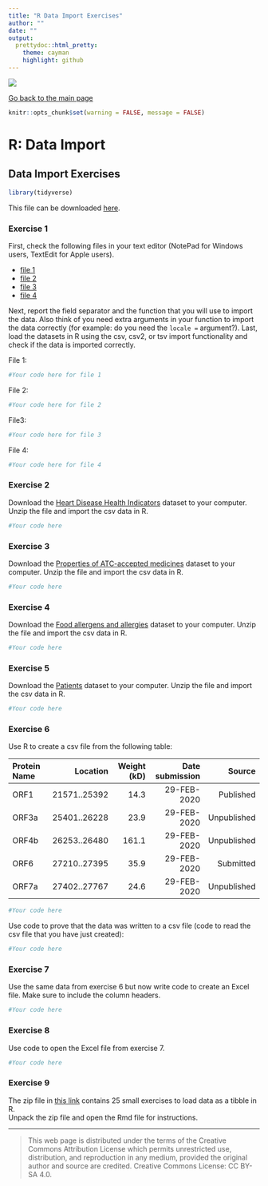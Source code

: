 ```yaml
---
title: "R Data Import Exercises"
author: ""
date: ""
output: 
  prettydoc::html_pretty:
    theme: cayman
    highlight: github
---
```


![](../hanze/hanze.png)

[Go back to the main page](../index.html)

```r
knitr::opts_chunk$set(warning = FALSE, message = FALSE) 
```

# R: Data Import


## Data Import Exercises

```r
library(tidyverse)
```

This file can be downloaded [here](./R_04_data_import_exercises.Rmd).


### Exercise 1

First, check the following files in your text editor (NotePad for Windows users, TextEdit for Apple users). 

- [file 1](./files_04_data_import_exercises/exercise01/fish_data_1.csv)  
- [file 2](./files_04_data_import_exercises/exercise01/fish_data_2.csv)  
- [file 3](./files_04_data_import_exercises/exercise01/fish_data_3.csv)  
- [file 4](./files_04_data_import_exercises/exercise01/fish_data_4.csv)  

Next, report the field separator and the function that you will use to import the data. Also think of you need extra arguments in your function to import the data correctly (for example: do you need the `locale =` argument?).
Last, load the datasets in R using the csv, csv2, or tsv import functionality and check if the data is imported correctly.

File 1:
```r
#Your code here for file 1
```

File 2:
```r
#Your code here for file 2
```

File3:
```r
#Your code here for file 3
```

File 4:
```r
#Your code here for file 4
```


### Exercise 2

Download the [Heart Disease Health Indicators](https://www.kaggle.com/datasets/alexteboul/heart-disease-health-indicators-dataset) dataset to your computer.
Unzip the file and import the csv data in R.

```r
#Your code here
```


### Exercise 3

Download the [Properties of ATC-accepted medicines](https://www.kaggle.com/datasets/tonibois/properties-of-atc-accepted-medicines) dataset to your computer.
Unzip the file and import the csv data in R.

```r
#Your code here
```


### Exercise 4

Download the [Food allergens and allergies](https://www.kaggle.com/datasets/boltcutters/food-allergens-and-allergies) dataset to your computer.
Unzip the file and import the csv data in R.

```r
#Your code here
```


### Exercise 5

Download the [Patients](https://www.kaggle.com/datasets/ouzkoca/patients) dataset to your computer.
Unzip the file and import the csv data in R.

```r
#Your code here
```


### Exercise 6

Use R to create a csv file from the following table:

|Protein Name |Location       |Weight (kD)|Date submission |Source       |
|:------------|--------------:|----------:|---------------:|------------:|
| ORF1        | 21571..25392  | 14.3      | 29-FEB-2020    | Published   |
| ORF3a       | 25401..26228  | 23.9      | 29-FEB-2020    | Unpublished |
| ORF4b       | 26253..26480  | 161.1     | 29-FEB-2020    | Unpublished |
| ORF6        | 27210..27395  | 35.9      | 29-FEB-2020    | Submitted   |
| ORF7a       | 27402..27767  | 24.6      | 29-FEB-2020    | Unpublished |


```r
#Your code here
```

Use code to prove that the data was written to a csv file (code to read the csv file that you have just created):

```r
#Your code here
```

### Exercise 7

Use the same data from exercise 6 but now write code to create an Excel file. Make sure to include the column headers.

```r
#Your code here
```


### Exercise 8

Use code to open the Excel file from exercise 7.

```r
#Your code here
```


### Exercise 9

The zip file in [this link](./files_04_data_import_exercises/exercise09/read_data_empty.zip) contains 25 small exercises to load data as a tibble in R.  
Unpack the zip file and open the Rmd file for instructions.  

---


>This web page is distributed under the terms of the Creative Commons Attribution License which permits unrestricted use, distribution, and reproduction in any medium, provided the original author and source are credited.
>Creative Commons License: CC BY-SA 4.0.

